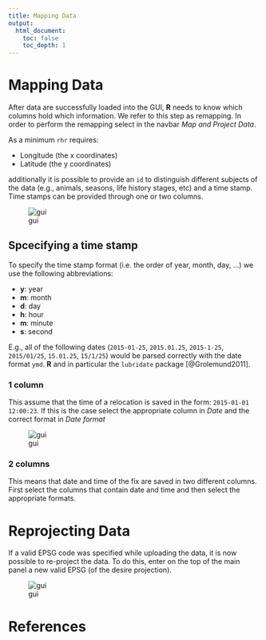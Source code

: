 ```yaml
---
title: Mapping Data
output: 
  html_document:
    toc: false
    toc_depth: 1
---
```


# Mapping Data
After data are successfully loaded into the GUI, **R** needs to know which columns hold which information. We refer to this step as remapping. In order to perform the remapping select in the navbar *Map and Project Data*. 

As a minimum `rhr` requires:

- Longitude (the x coordinates)
- Latitude (the y coordinates)

additionally it is possible to provide an `id` to distinguish different subjects of the data (e.g., animals, seasons, life history stages, etc) and a time stamp. Time stamps can be provided through one or two columns. 

![gui](img/guiRemap2.png)

## Spcecifying a time stamp
To specify the time stamp format (i.e. the order of year, month, day, ...) we use the following abbreviations:

- **y**: year
- **m**: month
- **d**: day
- **h**: hour
- **m**: minute
- **s**: second

E.g., all of the following dates (`2015-01-25`, `2015.01.25`, `2015-1-25`, `2015/01/25`, `15.01.25`, `15/1/25`) would be parsed correctly with the date format `ymd`. **R** and in particular the `lubridate` package [@Grolemund2011]. 

### 1 column
This assume that the time of a relocation is saved in the form: `2015-01-01 12:00:23`. If this is the case select the appropriate column in *Date* and the correct format in *Date format*

![gui](img/guiRemap3.png)


### 2 columns
This means that date and time of the fix are saved in two different columns. First select the columns that contain date and time and then select the appropriate formats.


# Reprojecting Data

If a valid EPSG code was specified while uploading the data, it is now possible to re-project the data. To do this, enter on the top of the main panel a new valid EPSG (of the desire projection). 

![gui](img/guiRemap1.png)

# References

